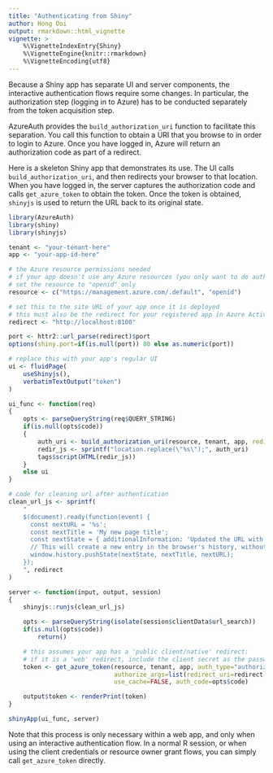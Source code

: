 ```yaml
---
title: "Authenticating from Shiny"
author: Hong Ooi
output: rmarkdown::html_vignette
vignette: >
    %\VignetteIndexEntry{Shiny}
    %\VignetteEngine{knitr::rmarkdown}
    %\VignetteEncoding{utf8}
---
```


Because a Shiny app has separate UI and server components, the interactive authentication flows require some changes. In particular, the authorization step (logging in to Azure) has to be conducted separately from the token acquisition step.

AzureAuth provides the `build_authorization_uri` function to facilitate this separation. You call this function to obtain a URI that you browse to in order to login to Azure. Once you have logged in, Azure will return an authorization code as part of a redirect.

Here is a skeleton Shiny app that demonstrates its use. The UI calls `build_authorization_uri`, and then redirects your browser to that location. When you have logged in, the server captures the authorization code and calls `get_azure_token` to obtain the token. Once the token is obtained, `shinyjs` is used to return the URL back to its original state.

```r
library(AzureAuth)
library(shiny)
library(shinyjs)

tenant <- "your-tenant-here"
app <- "your-app-id-here"

# the Azure resource permissions needed
# if your app doesn't use any Azure resources (you only want to do authentication),
# set the resource to "openid" only
resource <- c("https://management.azure.com/.default", "openid")

# set this to the site URL of your app once it is deployed
# this must also be the redirect for your registered app in Azure Active Directory
redirect <- "http://localhost:8100"

port <- httr2::url_parse(redirect)$port
options(shiny.port=if(is.null(port)) 80 else as.numeric(port))

# replace this with your app's regular UI
ui <- fluidPage(
    useShinyjs(),
    verbatimTextOutput("token")
)

ui_func <- function(req)
{
    opts <- parseQueryString(req$QUERY_STRING)
    if(is.null(opts$code))
    {
        auth_uri <- build_authorization_uri(resource, tenant, app, redirect_uri=redirect, version=2)
        redir_js <- sprintf("location.replace(\"%s\");", auth_uri)
        tags$script(HTML(redir_js))
    }
    else ui
}

# code for cleaning url after authentication
clean_url_js <- sprintf(
    "
    $(document).ready(function(event) {
      const nextURL = '%s';
      const nextTitle = 'My new page title';
      const nextState = { additionalInformation: 'Updated the URL with JS' };
      // This will create a new entry in the browser's history, without reloading
      window.history.pushState(nextState, nextTitle, nextURL);
    });
    ", redirect
)

server <- function(input, output, session)
{
    shinyjs::runjs(clean_url_js)

    opts <- parseQueryString(isolate(session$clientData$url_search))
    if(is.null(opts$code))
        return()

    # this assumes your app has a 'public client/native' redirect:
    # if it is a 'web' redirect, include the client secret as the password argument
    token <- get_azure_token(resource, tenant, app, auth_type="authorization_code",
                             authorize_args=list(redirect_uri=redirect), version=2,
                             use_cache=FALSE, auth_code=opts$code)

    output$token <- renderPrint(token)
}

shinyApp(ui_func, server)
```

Note that this process is only necessary within a web app, and only when using an interactive authentication flow. In a normal R session, or when using the client credentials or resource owner grant flows, you can simply call `get_azure_token` directly.

